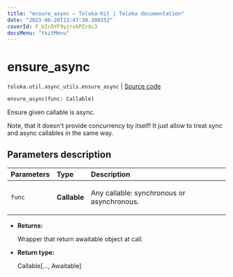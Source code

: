 ```yaml
---
title: "ensure_async — Toloka-Kit | Toloka documentation"
date: "2023-06-20T13:47:30.308352"
coverId: F_bIcOYF9yjrxkPZrXc3
docsMenu: "tkitMenu"
---
```


# ensure_async

`toloka.util.async_utils.ensure_async` | [Source code](https://github.com/Toloka/toloka-kit/blob/v1.2.0/src/util/async_utils.py#L76)

```python
ensure_async(func: Callable)
```

Ensure given callable is async.

Note, that it doesn't provide concurrency by itself!
It just allow to treat sync and async callables in the same way.

## Parameters description

| Parameters | Type | Description |
| :----------| :----| :-----------|
`func`|**Callable**|<p>Any callable: synchronous or asynchronous.</p>

* **Returns:**

  Wrapper that return awaitable object at call.

* **Return type:**

  Callable\[..., Awaitable\]